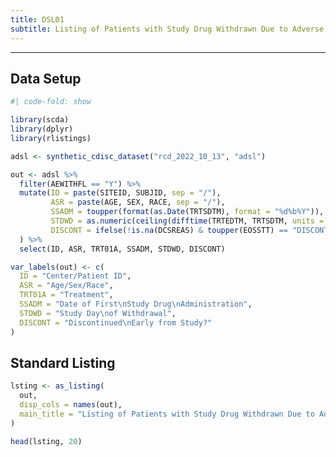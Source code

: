 ```yaml
---
title: DSL01
subtitle: Listing of Patients with Study Drug Withdrawn Due to Adverse Events
---
```


------------------------------------------------------------------------

::: panel-tabset
## Data Setup

```r
#| code-fold: show

library(scda)
library(dplyr)
library(rlistings)

adsl <- synthetic_cdisc_dataset("rcd_2022_10_13", "adsl")

out <- adsl %>%
  filter(AEWITHFL == "Y") %>%
  mutate(ID = paste(SITEID, SUBJID, sep = "/"),
         ASR = paste(AGE, SEX, RACE, sep = "/"),
         SSADM = toupper(format(as.Date(TRTSDTM), format = "%d%b%Y")),
         STDWD = as.numeric(ceiling(difftime(TRTEDTM, TRTSDTM, units = "days"))),
         DISCONT = ifelse(!is.na(DCSREAS) & toupper(EOSSTT) == "DISCONTINUED", "Yes", "No")
  ) %>%
  select(ID, ASR, TRT01A, SSADM, STDWD, DISCONT)

var_labels(out) <- c(
  ID = "Center/Patient ID",
  ASR = "Age/Sex/Race",
  TRT01A = "Treatment",
  SSADM = "Date of First\nStudy Drug\nAdministration",
  STDWD = "Study Day\nof Withdrawal",
  DISCONT = "Discontinued\nEarly from Study?"
)
```

## Standard Listing

```r
lsting <- as_listing(
  out,
  disp_cols = names(out),
  main_title = "Listing of Patients with Study Drug Withdrawn Due to Adverse Events"
)

head(lsting, 20)
```
:::
